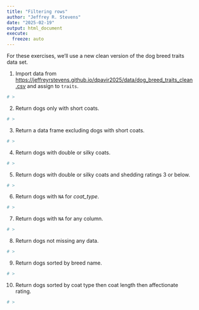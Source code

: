 ```yaml
---
title: "Filtering rows"
author: "Jeffrey R. Stevens"
date: "2025-02-19"
output: html_document
execute:
  freeze: auto
---
```


For these exercises, we'll use a new clean version of the dog breed traits data set. 

1. Import data from <https://jeffreyrstevens.github.io/dpavir2025/data/dog_breed_traits_clean.csv> and assign to `traits`.

```r
# >
```

2. Return dogs only with short coats.

```r
# >
```

3. Return a data frame excluding dogs with short coats.

```r
# >
```

4. Return dogs with double or silky coats.

```r
# >
```

5. Return dogs with double or silky coats and shedding ratings 3 or below.

```r
# >
```

6. Return dogs with `NA` for _coat_type_.

```r
# >
```

7. Return dogs with `NA` for any column.

```r
# >
```

8. Return dogs not missing any data.

```r
# >
```

9. Return dogs sorted by breed name.

```r
# >
```

10. Return dogs sorted by coat type then coat length then affectionate rating.

```r
# >
```

